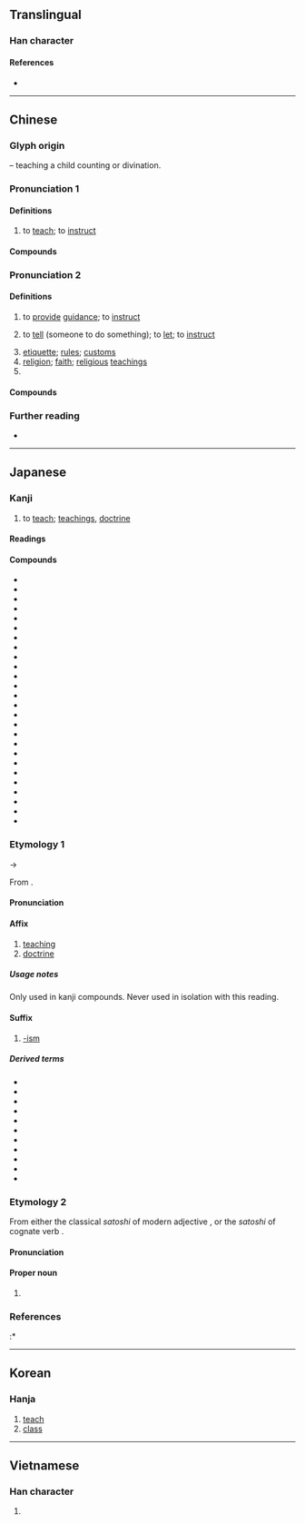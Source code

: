 {{also|敎}}
{{character info}}
==Translingual==
{{stroke order|strokes=11}}

===Han character===
{{Han char|rn=66|rad=攴|as=07|sn=11|four=48440|canj=JDOK|ids=⿰孝攵}}

====References====
* {{Han ref|kx=0472.051|dkj=13213|dj=0823.010|hdz=21459.090|uh=6559|ud=25945|bh=B1D0|bd=45520}}

----

==Chinese==
{{zh-forms|t2=敎|alt=斅/𢽾,𧧿,𤕝}}

===Glyph origin===
{{Han etym}}
{{Han compound|爻|子|攴|alt3=攵|t1=divination|t2=child|t3=teaching cane|c1=p|c2=s|c3=s|ls=psc}} – teaching a child counting or divination.

===Pronunciation 1===
{{zh-pron
|m=jiāo
|m-s=
|dg=
|c=gaau3,gaau1
|c_note=gaau1 - rare
|c-t=
|g=
|h=pfs=kâu
|j=
|md=gá
|mn=kà/kàu
|mn_note=kà - vernacular; kàu - literary
|mn-t=ga3
|w=2kau
|x=
|mc=1
|oc=1,1
|ma=y
|cat=v
}}

====Definitions====
{{zh-hanzi}}

# to [[teach]]; to [[instruct]]
#: {{zh-x|我 來 教{jiāo} 你。|Let me '''teach''' you.}}

====Compounds====
{{zh-der|fold=1|帶教|教書匠|教一識百|白教|教書|罷教|教冊:kà-chheh}}

===Pronunciation 2===
{{zh-pron
|m=jiào
|m-s=
|dg=җё3
|c=gaau3
|c-t=
|g=
|h=pfs=kau
|j=jiau3
|md=gáu
|mn=kà/kàu
|mn_note=kà - vernacular (“to tell someone to do something”); kàu - literary
|mn-t=ga3/gao3
|mn-t_note=ga3 - vernacular; gao3 - literary
|w=2jiau
|x=
|mc=2
|oc=2,2
|ma=y
|cat=v,n,pn
}}

====Definitions====
{{zh-hanzi}}

# to [[provide]] [[guidance]]; to [[instruct]]
# {{lb|zh|obsolete|or|Min Nan}} to [[tell]] (someone to do something); to [[let]]; to [[instruct]]
# [[etiquette]]; [[rules]]; [[customs]]
# [[religion]]; [[faith]]; [[religious]] [[teachings]]
# {{surname|zh}}

====Compounds====
{{zh-der|不教而殺|全真教|反教|副教授|宗教改革|國教|中等教育|性教育|天才教育|圓教|不吝賜教|五教|北方佛教|外教|公教人員|受教|不言之教|世教|候教|佛教|儘教|四教|公民教育|伊斯蘭教|一音教|一神教|佛教音樂|上帝教|三娘教子|感化教育|不吝指教|傳教士|基督教|媽媽教室|保教|八卦教|吳宮教陣|只教|內教|判教|三時教|幫教|在教|平民教育|奉令承教|三教論衡|愛的教育|分流教學|三教九流|回教世界|單一神教|實物教學|品格教育|大學教育|助教|天理教|失教兒童|幼兒教育|律動教學|因材施教|大專教育|名教|就教|弼教|強迫教育|宣教|回教聖戰|傳教|幼稚教育|客座教授|師範教育|希臘教會|出教|工藝教育|太公家教|執教|和丸教子|屢教不改|家庭教育|少調失教|家教|宗教自由|宗教學|主教|九流三教|宮教|宗教音樂|宗教戰爭|宗教|大主教|三階教|學校教育|學前教育|孔教|幼教|便教|多神教|女子教育|基礎教育|垂教|叨教|天主教|大同教|婆羅門教|希臘正教|布教|初等教育|基本教練|大乘佛教|分教|印度教|寓教於樂|勞動教養|在職教育|國民教育|回教|單式教學|建教合作|喇嘛教|回教徒|天方教|可教性|原始佛教|吃教|十二分教|勞工教育|健康教育|三教|多語教育|不教而誅|教程|有教無類|掌教|民眾教育|教育工學|教頭|教猱升木|教育哲學|教授學|教案|教戰守策|殖民教育|教務長|桃李之教|教學節目|教席|教育學|教育費|法教|教育商數|教誨|教育愛|教具|校外教學|教育小說|教育召集|教會|教學法|教育行政|教宗|教育輔導|教令|教派|白蓮教|教學目標|視聽教育|教員|淑教流徽|教習|教育視導|拜教|教義|教育程度|拜火教|教場|教唆犯|教官|教友|教坊司|打罵教育|教科書|教門|教皇|教鞭|教師|教育家|教讀|教士|活教材|教育|矩教|教育媒體|教規|教師節|教育宗旨|明恥教戰|教育學程|教督|成人教育|教育計畫|教練|景教|禮教|教學電視|教澤|教坊|教主|生聚教訓|空中教學|移樽就教|殺彘教子|教育部|教首|新教|教導|教徒|禮教吃人|普及教育|敷教|神道設教|社會教育|社教|教練團|直教|教學相長|樞機主教|教條主義|教學計劃|敷教明倫|教唆罪|熊丸之教|教坊記|漸教|教育局|白衣教練|教養|特教|摩尼教|扑作教刑|異教|教職員|拜物教|生活教育|有分教|政教合一|施教|理教|教育經費|教辭|玄教|教養院|特殊教育|教務|教澤永懷|火教|波斯教|猶太教|教堂|承教|政教|教孝月|教益|教條|教育制度|教無常師|教室|拉丁教會|教學醫院|教師會館|教會學校|相夫教子|教安|清真教|教唆|教父哲學|明刑弼教|教練機|教化|教練車|教育史|沒調教|摩門教|教務主任|教子有方|求教|教師甄試|正教|教授|權威管教|教材|普通教育|教學|東正教|明教|教誨師|教訓|教育會|教育團體|教父|教法|教正|教本|教師證書|殉教|教外別傳|教廷|祆教|推廣教育|指教|教諭|母教|文教|清教徒|親子教養|軍事教育|耶穌教|道德教育|義務教育|總教練|職業教育|道教|領教|錫克教|西藏佛教|賜教|英國國教|通才教育|邦教|終身教育|紅衣主教|羅馬公教|莫教|羅祖教|說教|聲教|黃教|親職教育|陰教|花教|電腦教學|諄諄教導|高等教育|高教|諄諄教誨|騎士教育|遺教經|養成教育|補償教育|釋教|風教|複式教學|補救教學|耒耨之教|網路教學|羅馬教會|羅馬正教|電教|詩教|補習教育|路德教派|薩滿教|遠距教學|老教頭|通識教育|長老教會|職前教育|終生教育|邪教|言教|遺教|部派佛教|聖教序|身教|舊教|紅教|羅教|調教|終教|討教|見教|立教|請教|言傳身教|軍公教|補助教育|胎教|高臺教|勞教|教權主義|撒但教|巫教|養不教，父之過}}

===Further reading===
* {{thcwd|7342}}

{{zh-cat|Beginning}}

----

==Japanese==

===Kanji===
{{ja-kanji|grade=2|rs=攴07}}

# to [[teach]]; [[teaching]]s, [[doctrine]]

====Readings====
{{ja-readings
|goon=きょう<けう
|kanon=こう<かう
|kun=おし-え<をし-へ, おし-える<をし-へる, おそ-わる<をそ-はる
|nanori=さとし, のり, ひさ
}}

====Compounds====
{{der-top|Compounds}}
* {{ja-r|教%育|きょう%いく|[[education]]}}
* {{ja-r|教%室|きょう%しつ|[[classroom]]}}
* {{ja-r|教%員|きょう%いん}}
* {{ja-r|教%化|きょう%か}}
* {{ja-r|教%科|きょう%か}}
* {{ja-r|教%会|きょう%かい}}
* {{ja-r|教%戒|きょう%かい}}
* {{ja-r|教%誨|きょう%かい}}
* {{ja-r|教%学|きょう%がく}}
* {{ja-r|教%材|きょう%ざい|[[teaching]] [[materials]]}}
* {{ja-r|教%義|きょう%ぎ}}
* {{ja-r|教%師|きょう%し}}
* {{ja-r|教%授|きょう%じゅ}}
* {{ja-r|教%習|きょう%しゅう}}
* {{ja-r|教%習%所|きょう%しゅう%じょ}}
* {{ja-r|教%訓|きょう%くん}}
* {{ja-r|教%条|きょう%じょう}}
* {{ja-r|教%法|きょう%ほう|[[teaching]] [[method]]}}
* {{ja-r|宗%教|しゅ%きょう|[[religion]]}}
* {{ja-r|教%条 主%義|きょう%じょう しゅ%ぎ}}
* {{ja-r|教%諭|きょう%ゆ}}
* {{ja-r|教%養|きょう%よう}}
* {{ja-r|回%教|かい%きょう}}
* {{ja-r|儒%教|じゅ%きょう}}
* {{ja-r|調%教|ちょう%きょう}}
* {{ja-r|教%祖|きょう%そ}}
{{der-bottom}}

===Etymology 1===
{{ja-kanjitab|yomi=o|きょう}}
{{IPAchar|/keu/}} → {{IPAchar|/kjoː/}}

From {{der|ja|ltc|-|sort=きょう}} {{ltc-l|教|gloss=to teach, to instruct}}.

====Pronunciation====
{{ja-pron|yomi=goon|きょう}}

====Affix====
{{ja-pos|affix|きょう|hhira=けう}}

# [[teaching]]
# [[doctrine]]

=====Usage notes=====
Only used in kanji compounds. Never used in isolation with this reading.

====Suffix====
{{ja-pos|suffix|きょう|hhira=けう}}

# [[-ism]] {{gloss|religion}}

=====Derived terms=====
{{der-top}}
* {{ja-r|キリスト教|^キリスト-きょう|[[Christianity]]}}
* {{ja-r|旧%教|^きゅう%きょう|[[Catholicism]]}}
* {{ja-r|新%教|^しん%きょう|[[Protestantism]]}}
* {{ja-r|イスラム教|^イスラム-きょう|[[Islam]]}}
* {{ja-r|ユダヤ教|^ユダヤ-きょう|[[Judaism]]}}
* {{ja-r|ヒンドゥー教|^ヒンドゥー-きょう|[[Hinduism]]}}
* {{ja-r|シク教|^シク-きょう|[[Sikhism]]}}
* {{ja-r|道%教|^どう%きょう|[[Taoism]]}}
* {{ja-r|仏%教|^ぶっ%きょう|[[Buddhism]]}}
* {{ja-r|一%神%教|いっ%しん%きょう|[[monotheism]]}}
* {{ja-r|多%神%教|た%しん%きょう|[[polytheism]]}}
{{der-bottom}}

===Etymology 2===
{{ja-kanjitab|yomi=k|さとし}}
From either the classical {{m|ja|終止形|tr=shūshikei||terminal form}} ''satoshi'' of modern adjective {{m|ja|聡い|tr=satoi||clever, sharp-witted}}, or the {{m|ja|連用形|tr=ren'yōkei||continuative or stem form}} ''satoshi'' of cognate verb {{m|ja|諭す|tr=satosu||to admonish, persuade, remonstrate → to redirect into a smarter direction}}.

====Pronunciation====
{{ja-pron|yomi=k|さとし}}

====Proper noun====
{{ja-pos|proper|さとし}}

# {{given name|ja|sort=さとし|male}}

===References===
<references/>
:* {{R:Kokugo Dai Jiten}}

----

==Korean==

===Hanja===
{{ko-hanja|hangeul=교|eumhun=|mr=kyo|y=kyo}}

# [[teach]]
# [[class]]

----

==Vietnamese==

===Han character===
{{vi-hantu|[[giáo]]|rs=攴07}}

# {{rfdef|vi|sort=攴07}}